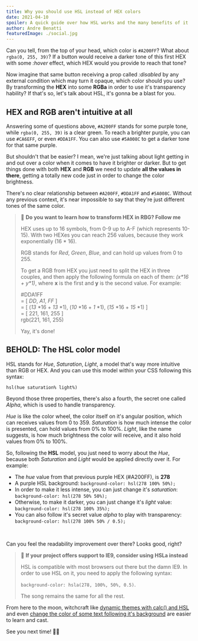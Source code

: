 ```yaml
---
title: Why you should use HSL instead of HEX colors
date: 2021-04-10
spoiler: A quick guide over how HSL works and the many benefits of it 
author: Andre Benatti
featuredImage: ./social.jpg
---
```


Can you tell, from the top of your head, which color is `#A200FF`? What about `rgba(0, 255, 39)`? If a button would receive a darker tone of this first HEX with some *:hover* effect, which HEX would you provide to reach that tone?  

Now imagine that same button receiving a prop called *:disabled* by any external condition which may turn it opaque, which color should you use? By transforming the __HEX__ into some __RGBa__ in order to use it's transparency hability? If that's so, let's talk about HSL, it's gonna be a blast for you.  

## __HEX and RGB aren't intuitive at all__  

Answering some of questions above, `#A200FF` stands for some purple tone, while `rgba(0, 255, 39)` is a clear green. To reach a brighter purple, you can use `#CA6EFF`, or even `#DDA1FF`. You can also use `#5A008C` to get a darker tone for that same purple.  

But shouldn't that be easier? I mean, we're just talking about light getting in and out over a color when it comes to have it brighter or darker. But to get things done with both __HEX__ and __RGB__ we need to update __all the values in there__, getting a totally new code just in order to change the color brightness.

There's no clear relationship between `#A200FF`, `#DDA1FF` and `#5A008C`. Without any previous context, it's near impossible to say that they're just different tones of the same color.  

> 🧠 __Do you want to learn how to transform HEX in RBG? Follow me__  
>
> HEX uses up to 16 symbols, from 0-9 up to A-F (which represents 10-15). With two HEXes you can reach 256 values, because they work exponentially (16 * 16).  
>
> RGB stands for *Red*, *Green*, *Blue*, and can hold up values from 0 to 255.  
>
> To get a RGB from HEX you just need to split the HEX in three couples, and then apply the following formula on each of them: *(x\*16 + y\*1)*, where __x__ is the first and __y__ is the second value. For example:  
>
>
> #DDA1FF  
> = [ *DD*, *A1*, *FF* ]  
> = [ (*13* \*16 + *13* \*1), (*10* \*16 + *1* \*1), (*15* \*16 + *15* \*1) ]  
> = [ 221, 161, 255 ]  
> rgb(221, 161, 255)  
>
> Yay, it's done!

## __BEHOLD: The HSL color model__  

HSL stands for *Hue*, *Saturation*, *Light*, a model that's way more intuitive than RGB or HEX. And you can use this model within your CSS following this syntax:  

`hsl(hue saturation% light%)`  

Beyond those three properties, there's also a fourth, the secret one called *Alpha*, which is used to handle transparency.

*Hue* is like the color wheel, the color itself on it's angular position, which can receives values from 0 to 359. *Saturation* is how much intense the color is presented, can hold values from 0% to 100%. *Light*, like the name suggests, is how much brightness the color will receive, and it also hold values from 0% to 100%.

So, following the __HSL__ model, you just need to worry about the *Hue*, because both *Saturation* and *Light* would be applied directly over it. For example:  

- The *hue* value from that previous purple HEX (#A200FF), is __278__
- A purple HSL background: `background-color: hsl(278 100% 50%);`
- In order to make it less intense, you can just change it's *saturation*: `background-color: hsl(278 50% 50%);`
- Otherwise, to make it darker, you can just change it's *light* value: `background-color: hsl(278 100% 35%);`
- You can also follow it's secret value *alpha* to play with transparency: `background-color: hsl(278 100% 50% / 0.5);`  

<br />

Can you feel the readability improvement over there? Looks good, right?  

> 💾 __If your project offers support to IE9, consider using HSLa instead__
> 
> HSL is compatible with most browsers out there but the damn IE9.
> In order to use HSL on it, you need to apply the following syntax:  
> 
>`background-color: hsla(278, 100%, 50%, 0.5)`.  
>
> The song remains the same for all the rest.

From here to the moon, witchcraft like [dynamic themes with calc() and HSL](https://css-tricks.com/creating-color-themes-with-custom-properties-hsl-and-a-little-calc/) and even [change the color of some text following it's background](https://css-tricks.com/switch-font-color-for-different-backgrounds-with-css/) are easier to learn and cast.

See you next time! 👋🏾